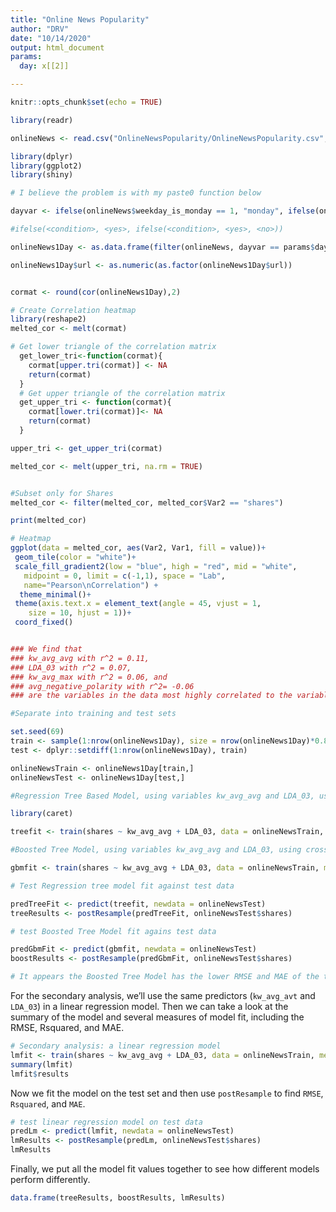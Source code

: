 ```yaml
---
title: "Online News Popularity"
author: "DRV"
date: "10/14/2020"
output: html_document
params:
  day: x[[2]]

---
```


```r
knitr::opts_chunk$set(echo = TRUE)
```

``` r
library(readr)

onlineNews <- read.csv("OnlineNewsPopularity/OnlineNewsPopularity.csv", header = TRUE, sep = ",", stringsAsFactors = FALSE)

```

```r

library(dplyr)
library(ggplot2)
library(shiny)

# I believe the problem is with my paste0 function below 

dayvar <- ifelse(onlineNews$weekday_is_monday == 1, "monday", ifelse(onlineNews$weekday_is_tuesday == 1, "tuesday", ifelse(onlineNews$weekday_is_wednesday == 1, "wednesday", ifelse(onlineNews$weekday_is_thursday == 1, "thursday", ifelse(onlineNews$weekday_is_friday == 1, "friday", ifelse(onlineNews$weekday_is_saturday == 1, "saturday", "sunday"))))))

#ifelse(<condition>, <yes>, ifelse(<condition>, <yes>, <no>))

onlineNews1Day <- as.data.frame(filter(onlineNews, dayvar == params$day))

onlineNews1Day$url <- as.numeric(as.factor(onlineNews1Day$url))


cormat <- round(cor(onlineNews1Day),2)

# Create Correlation heatmap
library(reshape2)
melted_cor <- melt(cormat)

# Get lower triangle of the correlation matrix
  get_lower_tri<-function(cormat){
    cormat[upper.tri(cormat)] <- NA
    return(cormat)
  }
  # Get upper triangle of the correlation matrix
  get_upper_tri <- function(cormat){
    cormat[lower.tri(cormat)]<- NA
    return(cormat)
  }

upper_tri <- get_upper_tri(cormat)

melted_cor <- melt(upper_tri, na.rm = TRUE)


#Subset only for Shares 
melted_cor <- filter(melted_cor, melted_cor$Var2 == "shares")

print(melted_cor)

# Heatmap
ggplot(data = melted_cor, aes(Var2, Var1, fill = value))+
 geom_tile(color = "white")+
 scale_fill_gradient2(low = "blue", high = "red", mid = "white", 
   midpoint = 0, limit = c(-1,1), space = "Lab", 
   name="Pearson\nCorrelation") +
  theme_minimal()+ 
 theme(axis.text.x = element_text(angle = 45, vjust = 1, 
    size = 10, hjust = 1))+
 coord_fixed()


### We find that 
### kw_avg_avg with r^2 = 0.11, 
### LDA_03 with r^2 = 0.07,  
### kw_avg_max with r^2 = 0.06, and 
### avg_negative_polarity with r^2= -0.06 
### are the variables in the data most highly correlated to the variable "shares". We will use these variables in our model. 
```

```r
#Separate into training and test sets 

set.seed(69)
train <- sample(1:nrow(onlineNews1Day), size = nrow(onlineNews1Day)*0.8)
test <- dplyr::setdiff(1:nrow(onlineNews1Day), train)

onlineNewsTrain <- onlineNews1Day[train,]
onlineNewsTest <- onlineNews1Day[test,]

#Regression Tree Based Model, using variables kw_avg_avg and LDA_03, using leave one out cross validation with 5 samples. 

library(caret)

treefit <- train(shares ~ kw_avg_avg + LDA_03, data = onlineNewsTrain, method = "rpart", trControl = trainControl(method = "LOOCV", number = 5))

#Boosted Tree Model, using variables kw_avg_avg and LDA_03, using cross validation with 5 samples. Final model is below. 

gbmfit <- train(shares ~ kw_avg_avg + LDA_03, data = onlineNewsTrain, method = "gbm", trControl = trainControl(method = "cv", number = 5))

# Test Regression tree model fit against test data 

predTreeFit <- predict(treefit, newdata = onlineNewsTest)
treeResults <- postResample(predTreeFit, onlineNewsTest$shares)

# test Boosted Tree Model fit agains test data 

predGbmFit <- predict(gbmfit, newdata = onlineNewsTest)
boostResults <- postResample(predGbmFit, onlineNewsTest$shares)

# It appears the Boosted Tree Model has the lower RMSE and MAE of the two models. Therefore I will conclude that this the better predictor of the two models. 

```

For the secondary analysis, we'll use the same predictors (`kw_avg_avt` and `LDA_03`) in a linear regression model. Then we can take a look at the summary of the model and several measures of model fit, including the RMSE, Rsquared, and MAE.  

```r
# Secondary analysis: a linear regression model
lmfit <- train(shares ~ kw_avg_avg + LDA_03, data = onlineNewsTrain, method = "lm", trControl = trainControl(method = "cv", number = 10))
summary(lmfit)
lmfit$results
```

Now we fit the model on the test set and then use `postResample` to find `RMSE`, `Rsquared`, and `MAE`.  

```r
# test linear regression model on test data
predLm <- predict(lmfit, newdata = onlineNewsTest)
lmResults <- postResample(predLm, onlineNewsTest$shares)
lmResults
```

Finally, we put all the model fit values together to see how different models perform differently.  

```r
data.frame(treeResults, boostResults, lmResults)
```
